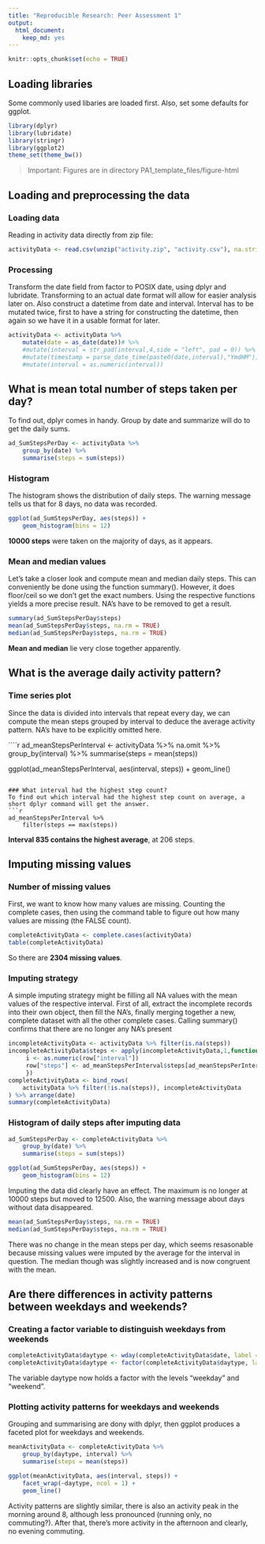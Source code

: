 ```yaml
---
title: "Reproducible Research: Peer Assessment 1"
output: 
  html_document:
    keep_md: yes
---
```

```r
knitr::opts_chunk$set(echo = TRUE)
```



## Loading libraries
Some commonly used libaries are loaded first. Also, set some defaults for ggplot.

```r
library(dplyr)
library(lubridate)
library(stringr)
library(ggplot2)
theme_set(theme_bw())
```


> Important: Figures are in directory PA1\_template_files/figure-html


## Loading and preprocessing the data

### Loading data

Reading in activity data directly from zip file:

```r
activityData <- read.csv(unzip("activity.zip", "activity.csv"), na.strings = NA)
```

### Processing
Transform the date field from factor to POSIX date, using dplyr and lubridate. Transforming to an actual date format will allow for easier analysis later on.
Also construct a datetime from date and interval. Interval has to be mutated twice, first to have a string for constructing the datetime, then again so we have it in a usable format for later.
```r
activityData <- activityData %>%
    mutate(date = as_date(date))# %>%
    #mutate(interval = str_pad(interval,4,side = "left", pad = 0)) %>%
    #mutate(timestamp = parse_date_time(paste0(date,interval),"YmdHM")) %>%
    #mutate(interval = as.numeric(interval))

```

## What is mean total number of steps taken per day?
To find out, dplyr comes in handy. Group by date and summarize will do to get the daily sums.
```r
ad_SumStepsPerDay <- activityData %>%
    group_by(date) %>%
    summarise(steps = sum(steps))
```

### Histogram
The histogram shows the distribution of daily steps. The warning message tells us that for 8 days, no data was recorded.

```r
ggplot(ad_SumStepsPerDay, aes(steps)) +
    geom_histogram(bins = 12)
```

**10000 steps** were taken on the majority of days, as it appears.

### Mean and median values
Let's take a closer look and compute mean and median daily steps. This can conveniently be done using the function summary(). However, it does floor/ceil so we don't get the exact numbers. Using the respective functions yields a more precise result. NA's have to be removed to get a result.

```r
summary(ad_SumStepsPerDay$steps)
mean(ad_SumStepsPerDay$steps, na.rm = TRUE)
median(ad_SumStepsPerDay$steps, na.rm = TRUE)
```

**Mean and median** lie very close together apparently.

## What is the average daily activity pattern?

### Time series plot
Since the data is divided into intervals that repeat every day, we can compute the mean steps grouped by interval to deduce the average activity pattern. NA's have to be explicitly omitted here.

````r
ad_meanStepsPerInterval <- activityData %>%
    na.omit %>%
    group_by(interval) %>%
    summarise(steps = mean(steps))

ggplot(ad_meanStepsPerInterval, aes(interval, steps)) +
    geom_line()
```

### What interval had the highest step count?
To find out which interval had the highest step count on average, a short dplyr command will get the answer.
```r
ad_meanStepsPerInterval %>%
    filter(steps == max(steps))
```
**Interval 835 contains the highest average**, at 206 steps.

## Imputing missing values

### Number of missing values
First, we want to know how many values are missing. Counting the complete cases, then using the command table to figure out how many values are missing (the FALSE count). 
```r
completeActivityData <- complete.cases(activityData)
table(completeActivityData)
```
So there are **2304 missing values**.

### Imputing strategy
A simple imputing strategy might be filling all NA values with the mean values of the respective interval. First of all, extract the incomplete records into their own object, then fill the NA's, finally merging together a new, complete dataset with all the other complete cases. Calling summary() confirms that there are no longer any NA's present
```r
incompleteActivityData <- activityData %>% filter(is.na(steps))
incompleteActivityData$steps <- apply(incompleteActivityData,1,function(row){
     i <- as.numeric(row["interval"])
     row["steps"] <- ad_meanStepsPerInterval$steps[ad_meanStepsPerInterval$interval == i]
     })
completeActivityData <- bind_rows(
    activityData %>% filter(!is.na(steps)), incompleteActivityData
) %>% arrange(date)
summary(completeActivityData)
```

### Histogram of daily steps after imputing data

```r
ad_SumStepsPerDay <- completeActivityData %>%
    group_by(date) %>%
    summarise(steps = sum(steps))

ggplot(ad_SumStepsPerDay, aes(steps)) +
    geom_histogram(bins = 12)
```

Imputing the data did clearly have an effect. The maximum is no longer at 10000 steps but moved to 12500. Also, the warning message about days without data disappeared.

```r
mean(ad_SumStepsPerDay$steps, na.rm = TRUE)
median(ad_SumStepsPerDay$steps, na.rm = TRUE)
```

There was no change in the mean steps per day, which seems resasonable because missing values were imputed by the average for the interval in question. The median though was slightly increased and is now congruent with the mean.

## Are there differences in activity patterns between weekdays and weekends?

### Creating a factor variable to distinguish weekdays from weekends

```r
completeActivityData$daytype <- wday(completeActivityData$date, label = FALSE)  %in% c(7,1)
completeActivityData$daytype <- factor(completeActivityData$daytype, labels = c("weekday", "weekend"))
```

The variable daytype now holds a factor with the levels "weekday" and "weekend".

### Plotting activity patterns for weekdays and weekends
Grouping and summarising are dony with dplyr, then ggplot produces a faceted plot for weekdays and weekends.

```r

meanActivityData <- completeActivityData %>%
    group_by(daytype, interval) %>%
    summarise(steps = mean(steps))

ggplot(meanActivityData, aes(interval, steps)) +
    facet_wrap(~daytype, ncol = 1) +
    geom_line()
```

Activity patterns are slightly similar, there is also an activity peak in the morning around 8, although less pronounced (running only, no commuting?). After that, there's more activity in the afternoon and clearly, no evening commuting.
